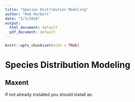 ```yaml
---
title: "Species Distribution Modeling"
author: "Rob Harbert"
date: "5/3/2018"
output:
  html_document: default
  pdf_document: default
---
```


```r
knitr::opts_chunk$set(echo = TRUE)
```

# Species Distribution Modeling

## Maxent

If not already installed you should install as:
 
```r

```